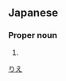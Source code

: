 ==Japanese==
{{ja-kanjitab|里|英}}

===Proper noun===
{{ja-pos|proper|りえ}}

# {{given name|female|lang=ja}}

[[Category:Japanese female given names|りえ]]